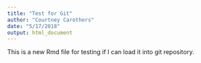 ```yaml
---
title: "Test for Git"
author: "Courtney Carothers"
date: "5/17/2018"
output: html_document
---
```


This is a new Rmd file for testing if I can load it into git repository. 